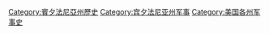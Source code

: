 [[Category:賓夕法尼亞州歷史|Category:賓夕法尼亞州歷史]]
[[Category:宾夕法尼亚州军事|Category:宾夕法尼亚州军事]]
[[Category:美国各州军事史|Category:美国各州军事史]]